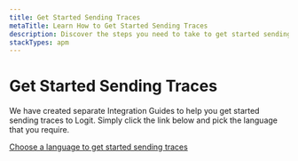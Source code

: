 ```yaml
---
title: Get Started Sending Traces
metaTitle: Learn How to Get Started Sending Traces
description: Discover the steps you need to take to get started sending traces to Logit.io.
stackTypes: apm
---
```


# Get Started Sending Traces

We have created separate Integration Guides to help you get started sending traces to Logit. Simply click the link 
below and pick the language that you require.

[Choose a language to get started sending traces](/integrations/)
